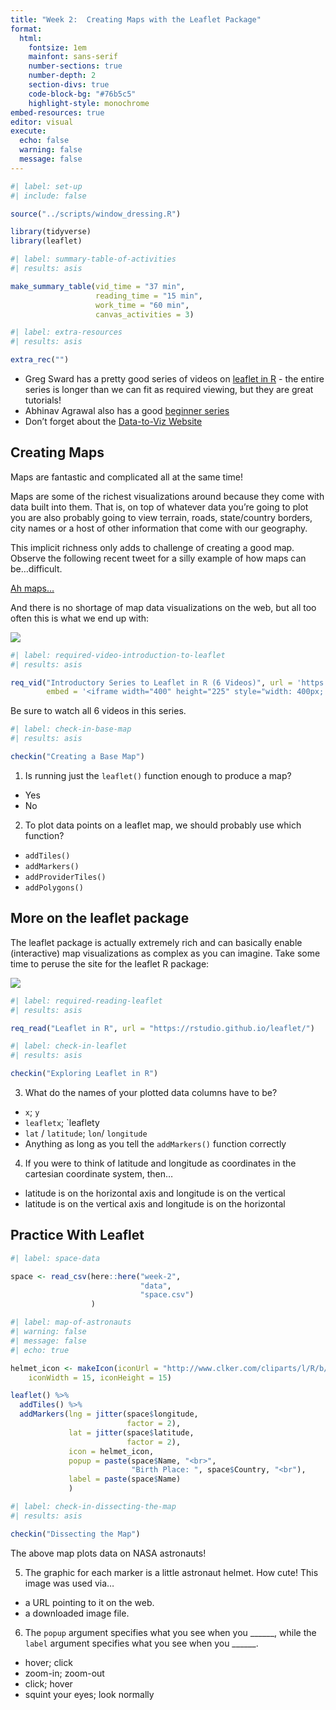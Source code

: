 ```yaml
---
title: "Week 2:  Creating Maps with the Leaflet Package"
format: 
  html: 
    fontsize: 1em
    mainfont: sans-serif
    number-sections: true
    number-depth: 2
    section-divs: true
    code-block-bg: "#76b5c5"
    highlight-style: monochrome
embed-resources: true
editor: visual
execute: 
  echo: false
  warning: false
  message: false
---
```


```r
#| label: set-up
#| include: false

source("../scripts/window_dressing.R")

library(tidyverse)
library(leaflet)
```

```r
#| label: summary-table-of-activities
#| results: asis

make_summary_table(vid_time = "37 min", 
                   reading_time = "15 min", 
                   work_time = "60 min", 
                   canvas_activities = 3)
```

```r
#| label: extra-resources
#| results: asis

extra_rec("")
```

* Greg Sward has a pretty good series of videos on [leaflet in R](https://www.youtube.com/channel/UCVvv6HyBo9pg5-URPeJPQEw/search?query=leaflet) - the entire series is longer than we can fit as required viewing, but they are great tutorials!
* Abhinav Agrawal also has a good [beginner series](https://www.youtube.com/watch?v=ktWjjAlAKtE&list=PL6wLL_RojB5y8uL3uuIMnJ6JoTIFywQ-r&index=1)
* Don't forget about the [Data-to-Viz Website](https://www.data-to-viz.com/)

## Creating Maps

Maps are fantastic and complicated all at the same time! 

Maps are some of the richest visualizations around because they come with data built into them. That is, on top of whatever data you're going to plot you are also probably going to view terrain, roads, state/country borders, city names or a host of other information that come with our geography.

This implicit richness only adds to challenge of creating a good map. Observe the following recent tweet for a silly example of how maps can be...difficult.

[Ah maps...](https://twitter.com/W_R_Chase/status/1249077859525812226?s=20)

And there is no shortage of map data visualizations on the web, but all too often this is what we end up with:

![](../images/xkcdheatmap.png)

```r
#| label: required-video-introduction-to-leaflet
#| results: asis

req_vid("Introductory Series to Leaflet in R (6 Videos)", url = 'https://www.youtube.com/watch?v=6Uz5KBZ8V5E', 
        embed = '<iframe width="400" height="225" style="width: 400px; height: 225px;" src="https://www.youtube.com/embed/6Uz5KBZ8V5E" frameborder="0" allow="accelerometer; autoplay; encrypted-media; gyroscope; picture-in-picture" allowfullscreen></iframe>')
```

:::{.callout-caution}
Be sure to watch all 6 videos in this series.
:::

```r
#| label: check-in-base-map
#| results: asis

checkin("Creating a Base Map")
```

1. Is running just the `leaflet()` function enough to produce a map?

* Yes
* No

2. To plot data points on a leaflet map, we should probably use which function?

* `addTiles()`
* `addMarkers()`
* `addProviderTiles()`
* `addPolygons()`

## More on the leaflet package

The leaflet package is actually extremely rich and can basically enable (interactive) map visualizations as complex as you can imagine. Take some time to peruse the site for the leaflet R package:

![](../images/LeafletLandingPage.PNG)

```r
#| label: required-reading-leaflet
#| results: asis

req_read("Leaflet in R", url = "https://rstudio.github.io/leaflet/")
```

```r
#| label: check-in-leaflet
#| results: asis

checkin("Exploring Leaflet in R")
```

3. What do the names of your plotted data columns have to be?

* `x`; `y`
* `leafletx`; `leaflety
* `lat` / `latitude`; `lon`/ `longitude`
* Anything as long as you tell the `addMarkers()` function correctly

4. If you were to think of latitude and longitude as coordinates in the cartesian coordinate system, then...

* latitude is on the horizontal axis and longitude is on the vertical
* latitude is on the vertical axis and longitude is on the horizontal

## Practice With Leaflet

<!-- No clue where this dataset is... -->

```r
#| label: space-data

space <- read_csv(here::here("week-2", 
                             "data",
                             "space.csv")
                  )
```

```r
#| label: map-of-astronauts
#| warning: false
#| message: false
#| echo: true

helmet_icon <- makeIcon(iconUrl = "http://www.clker.com/cliparts/l/R/b/J/X/D/astronaut-helmet-md.png",
    iconWidth = 15, iconHeight = 15)

leaflet() %>%
  addTiles() %>%
  addMarkers(lng = jitter(space$longitude, 
                          factor = 2), 
             lat = jitter(space$latitude,
                          factor = 2), 
             icon = helmet_icon, 
             popup = paste(space$Name, "<br>", 
                           "Birth Place: ", space$Country, "<br"),
             label = paste(space$Name)
             )
```

```r
#| label: check-in-dissecting-the-map
#| results: asis

checkin("Dissecting the Map")
```

The above map plots data on NASA astronauts!

5. The graphic for each marker is a little astronaut helmet. How cute! This image was used via...

* a URL pointing to it on the web.
* a downloaded image file.

6. The `popup` argument specifies what you see when you ______, while the `label` argument specifies what you see when you ______.

* hover; click
* zoom-in; zoom-out
* click; hover
* squint your eyes; look normally
